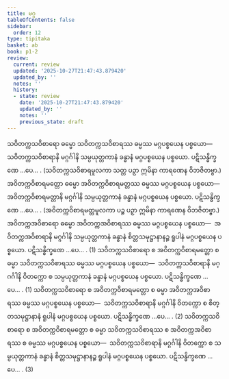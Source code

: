 ```yaml
---
title: မဂ္ဂ
tableOfContents: false
sidebar:
  order: 12
type: tipitaka
basket: ab
book: p1-2
review:
  current: review
  updated: '2025-10-27T21:47:43.879420'
  updated_by: ''
  notes: ''
  history:
  - state: review
    date: '2025-10-27T21:47:43.879420'
    updated_by: ''
    notes: ''
    previous_state: draft
---
```



<ReviewStatus review={frontmatter.review} showDetails={true} />

<HypothesisAnnotation frontmatter={frontmatter} />

<DynamicBreadcrumb />

<Division number="123" book="p1-2" e="ch" v="37" p="91">

<Paragraph number="535" book="p1-2">
သဝိတက္ကသဝိစာရော ဓမ္မော သဝိတက္ကသဝိစာရဿ ဓမ္မဿ မဂ္ဂပစ္စယေန ပစ္စယော—  သဝိတက္ကသဝိစာရာနိ မဂ္ဂင်္ဂါနိ သမ္ပယုတ္တကာနံ ခန္ဓာနံ မဂ္ဂပစ္စယေန ပစ္စယော. ပဋိသန္ဓိက္ခဏေ …ပေ… .
</Paragraph>

<Paragraph number="536" book="p1-2">
(သဝိတက္ကသဝိစာရမူလကာ သတ္တ ပဉှာ ဣမိနာ ကာရဏေန ဝိဘဇိတဗ္ဗာ.)
</Paragraph>

<Paragraph number="537" book="p1-2">
အဝိတက္ကဝိစာရမတ္တော ဓမ္မော အဝိတက္ကဝိစာရမတ္တဿ ဓမ္မဿ မဂ္ဂပစ္စယေန ပစ္စယော—  အဝိတက္ကဝိစာရမတ္တာနိ မဂ္ဂင်္ဂါနိ သမ္ပယုတ္တကာနံ ခန္ဓာနံ မဂ္ဂပစ္စယေန ပစ္စယော. ပဋိသန္ဓိက္ခဏေ …ပေ… .
</Paragraph>

<Paragraph number="538" book="p1-2">
(အဝိတက္ကဝိစာရမတ္တမူလကာ ပဉ္စ ပဉှာ ဣမိနာ ကာရဏေန ဝိဘဇိတဗ္ဗာ.)
</Paragraph>

<Paragraph number="539" book="p1-2">
အဝိတက္ကအဝိစာရော ဓမ္မော အဝိတက္ကအဝိစာရဿ ဓမ္မဿ မဂ္ဂပစ္စယေန ပစ္စယော—  အဝိတက္ကအဝိစာရာနိ မဂ္ဂင်္ဂါနိ သမ္ပယုတ္တကာနံ ခန္ဓာနံ စိတ္တသမုဋ္ဌာနာနဉ္စ ရူပါနံ မဂ္ဂပစ္စယေန ပစ္စယော. ပဋိသန္ဓိက္ခဏေ …ပေ… . (1)
</Paragraph>

<Paragraph number="540" book="p1-2">
သဝိတက္ကသဝိစာရော စ အဝိတက္ကဝိစာရမတ္တော စ ဓမ္မာ သဝိတက္ကသဝိစာရဿ ဓမ္မဿ မဂ္ဂပစ္စယေန ပစ္စယော—  သဝိတက္ကသဝိစာရာနိ မဂ္ဂင်္ဂါနိ ဝိတက္ကော စ သမ္ပယုတ္တကာနံ ခန္ဓာနံ မဂ္ဂပစ္စယေန ပစ္စယော. ပဋိသန္ဓိက္ခဏေ …ပေ… . (1)
</Paragraph>

<Paragraph number="541" book="p1-2">
သဝိတက္ကသဝိစာရော စ အဝိတက္ကဝိစာရမတ္တော စ ဓမ္မာ အဝိတက္ကအဝိစာရဿ ဓမ္မဿ မဂ္ဂပစ္စယေန ပစ္စယော—  သဝိတက္ကသဝိစာရာနိ မဂ္ဂင်္ဂါနိ ဝိတက္ကော စ စိတ္တသမုဋ္ဌာနာနံ ရူပါနံ မဂ္ဂပစ္စယေန ပစ္စယော. ပဋိသန္ဓိက္ခဏေ …ပေ… . (2)
</Paragraph>

<Paragraph number="542" book="p1-2">
သဝိတက္ကသဝိစာရော စ အဝိတက္ကဝိစာရမတ္တော စ ဓမ္မာ သဝိတက္ကသဝိစာရဿ စ အဝိတက္ကအဝိစာရဿ စ ဓမ္မဿ မဂ္ဂပစ္စယေန ပစ္စယော—  သဝိတက္ကသဝိစာရာနိ မဂ္ဂင်္ဂါနိ ဝိတက္ကော စ သမ္ပယုတ္တကာနံ ခန္ဓာနံ စိတ္တသမုဋ္ဌာနာနဉ္စ ရူပါနံ မဂ္ဂပစ္စယေန ပစ္စယော. ပဋိသန္ဓိက္ခဏေ …ပေ… . (3)
</Paragraph>
</Division>